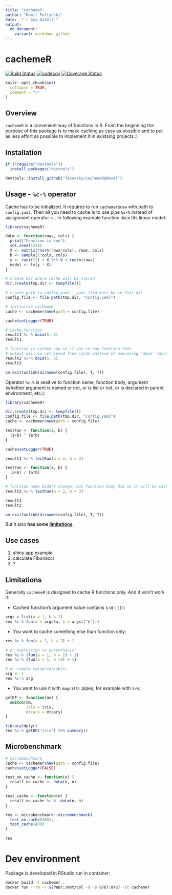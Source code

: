 ```yaml
---
title: "cachemeR"
author: "Kamil Foltyński"
date:  "`r Sys.Date()`"
output:
  md_document:
    variant: markdown_github
---
```


# cachemeR

[![Build Status](https://travis-ci.org/Tazovsky/cachemeR.svg?branch=devel)](https://travis-ci.org/Tazovsky/cachemeR)
[![codecov](https://codecov.io/gh/Tazovsky/cachemeR/branch/devel/graph/badge.svg)](https://codecov.io/gh/Tazovsky/cachemeR)
[![Coverage Status](https://coveralls.io/repos/github/Tazovsky/cachemeR/badge.svg?branch=devel)](https://coveralls.io/github/Tazovsky/cachemeR?branch=devel)

```r
knitr::opts_chunk$set(
  collapse = TRUE,
  comment = ">"
)
```

## Overview {#overview}

`cachemeR` is a convenient way of functions in R. 
From the beginning the purpose of this package is to make caching as easy as possible 
and to put as less effort as possible to implement it in existsing projects :)

## Installation {#installation}


```r
if (!require("devtools")) 
  install.packages("devtools")

devtools::install_github("Tazovsky/cachemeR@devel")
```

## Usage - `%c-%` operator {#usage}

Cache has to be initialized. It requires to run `cachemer$new` with path to `config.yaml`. 
Then all you need to cache is to use pipe **`%c-%`** instead of assignment operator `<-`. 
In following example function `doLm` fits linear model:

```r
library(cachemeR)

doLm <- function(rows, cols) {
  print("Function is run")
  set.seed(1234)
  X <- matrix(rnorm(rows*cols), rows, cols)
  b <- sample(1:cols, cols)
  y <- runif(1) + X %*% b + rnorm(rows)
  model <- lm(y ~ X)
}

# create dir where cache will be stored
dir.create(tmp.dir <- tempfile())

# create path to config.yaml - yaml fild must be in that dir
config.file <- file.path(tmp.dir, "config.yaml")

# initialize cachemeR
cache <- cachemer$new(path = config.file)

cache$setLogger(TRUE)

# cache function
result1 %c-% doLm(5, 5)
result1

# function is cached now so if you re-run function then 
# output will be retrieved from cache instead of executing 'doLm' function again
result2 %c-% doLm(5, 5)
result2

```

```r
on.exit(unlink(dirname(config.file), T, T))
```

Operator `%c-%` is sesitive to function name, function body, argument (whether argument is named or not, 
or is list or not, or is declared in parent environment, etc.): 

```r
library(cachemeR)

dir.create(tmp.dir <- tempfile())
config.file <- file.path(tmp.dir, "config.yaml")
cache <- cachemer$new(path = config.file)

testFun <- function(a, b) {
  (a+b) ^ (a*b)
}

cache$setLogger(TRUE)

result1 %c-% testFun(a = 2, b = 3)

testFun <- function(a, b) {
  (a+b) / (a*b)
}

# function name didn't change, but function body did so it will be cached:
result2 %c-% testFun(a = 2, b = 3)

result1
result2

```

```r
on.exit(unlink(dirname(config.file), T, T))
```

But it also **has some [limitations](#limitations)**.

## Use cases {#usecases}

1. shiny app example
2. calculate Fibonacci
3. ?

## Limitations {#limitations}

Generally `cachemeR` is designed to cache R functions only. And it won't work if:

- Cached function's argument value contains `$` or `[[]]`: 

```r
args = list(a = 1, b = 2)
res %c-% fun(a = args$a, b = args[["b"]])
```

- You want to cache something else than function only:

```r

res %c-% fun(a = 1, b = 2) + 1

# or expression in parenthesis:
res %c-% (fun(a = 1, b = 2) + 1)
res %c-% {fun(a = 1, b =2) + 1}

# or simple value/variable:
arg <- 1
res %c-% arg
```

- You want to use it with `magrittr` pipes, for example with `%>%`:

```r
getDF <- function(nm) {
  switch(nm,
         iris = iris,
         mtcars = mtcars)
}

library(dplyr)
res %c-% getDF("iris") %>% summary()

```

## Microbenchmark {#microbenchmark}

```r
# microbenchmark
cache <- cachemer$new(path = config.file)
cache$setLogger(FALSE)

test_no_cache <- function(n) {
  result_no_cache <- doLm(n, n)
}

test_cache <- function(n) {
  result_no_cache %c-%  doLm(n, n)
}

res <- microbenchmark::microbenchmark(
  test_no_cache(400),
  test_cache(400)
)

res

```
# Dev environment

Package is developed in RStudio run in container:

```bash
docker build -t cachemer .
docker run --rm -v $(PWD):/mnt/vol -d -p 8787:8787 -it cachemer
```
